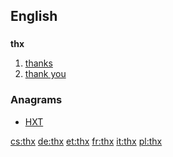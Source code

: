 ==English==

==={{abbreviation-old}}===
'''thx'''
# [[thanks]]
# [[thank you]]

===Anagrams===
* [[HXT#English|HXT]]

[[cs:thx]]
[[de:thx]]
[[et:thx]]
[[fr:thx]]
[[it:thx]]
[[pl:thx]]
